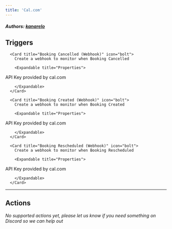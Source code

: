```yaml
---
title: 'Cal.com'
---
```


##### Authors: [kanarelo](https://github.com/kanarelo)


## Triggers


      <Card title="Booking Cancelled (Webhook)" icon="bolt">
        Create a webhook to monitor when Booking Cancelled

        <Expandable title="Properties">
          
<ResponseField name="API Key" required type="Secret_text">
API Key provided by cal.com
</ResponseField>
              
        </Expandable>
      </Card>
  
      <Card title="Booking Created (Webhook)" icon="bolt">
        Create a webhook to monitor when Booking Created

        <Expandable title="Properties">
          
<ResponseField name="API Key" required type="Secret_text">
API Key provided by cal.com
</ResponseField>
              
        </Expandable>
      </Card>
  
      <Card title="Booking Rescheduled (Webhook)" icon="bolt">
        Create a webhook to monitor when Booking Rescheduled

        <Expandable title="Properties">
          
<ResponseField name="API Key" required type="Secret_text">
API Key provided by cal.com
</ResponseField>
              
        </Expandable>
      </Card>
  

---

## Actions

*No supported actions yet, please let us know if you need something on Discord so we can help out* 

